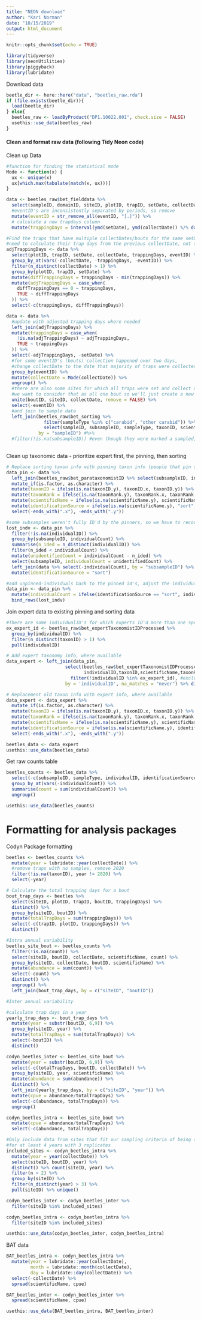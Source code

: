 ```yaml
---
title: "NEON download"
author: "Kari Norman"
date: "10/15/2019"
output: html_document
---
```


```r
knitr::opts_chunk$set(echo = TRUE)
```

```r
library(tidyverse)
library(neonUtilities)
library(piggyback)
library(lubridate)
```

Download data
```r
beetle_dir <- here::here("data", "beetles_raw.rda")
if (file.exists(beetle_dir)){
  load(beetle_dir)
} else{
  beetles_raw <- loadByProduct("DP1.10022.001", check.size = FALSE)
  usethis::use_data(beetles_raw)
}
```

#### Clean and format raw data (following Tidy Neon code)
Clean up Data
```r
#function for finding the statistical mode
Mode <- function(x) {
  ux <- unique(x)
  ux[which.max(tabulate(match(x, ux)))]
}

data <- beetles_raw$bet_fielddata %>%
  select(sampleID, domainID, siteID, plotID, trapID, setDate, collectDate, eventID, trappingDays) %>%
  #eventID's are inconsistently separated by periods, so remove
  mutate(eventID = str_remove_all(eventID, "[.]")) %>%
  # calculate a new trapdays column
  mutate(trappingDays = interval(ymd(setDate), ymd(collectDate)) %/% days(1))

#Find the traps that have multiple collectDates/bouts for the same setDate
#need to calculate their trap days from the previous collectDate, not the setDate
adjTrappingDays <- data %>%
  select(plotID, trapID, setDate, collectDate, trappingDays, eventID) %>%
  group_by_at(vars(-collectDate, -trappingDays, -eventID)) %>%
  filter(n_distinct(collectDate) > 1) %>%
  group_by(plotID, trapID, setDate) %>%
  mutate(diffTrappingDays = trappingDays - min(trappingDays)) %>%
  mutate(adjTrappingDays = case_when(
    diffTrappingDays == 0 ~ trappingDays,
    TRUE ~ diffTrappingDays
  )) %>%
  select(-c(trappingDays, diffTrappingDays))

data <- data %>%
  #update with adjusted trapping days where needed
  left_join(adjTrappingDays) %>%
  mutate(trappingDays = case_when(
    !is.na(adjTrappingDays) ~ adjTrappingDays,
    TRUE ~ trappingDays
  )) %>%
  select(-adjTrappingDays, -setDate) %>%
  #for some eventID's (bouts) collection happened over two days,
  #change collectDate to the date that majority of traps were collected on
  group_by(eventID) %>%
  mutate(collectDate = Mode(collectDate)) %>%
  ungroup() %>%
  #there are also some sites for which all traps were set and collect on the same date, but have multiple eventID's
  #we want to consider that as all one bout so we'll just create a new ID based on the site and collectDate
  unite(boutID, siteID, collectDate, remove = FALSE) %>%
  select(-eventID) %>%
  #and join to sample data
  left_join(beetles_raw$bet_sorting %>%
              filter(sampleType %in% c("carabid", "other carabid")) %>% #only want carabid samples, not bycatch
              select(sampleID, subsampleID, sampleType, taxonID, scientificName, taxonRank, individualCount),
            by = "sampleID") #%>%
  #filter(!is.na(subsampleID)) #even though they were marked a sampled, some collection times don't actually have any samples
 
```

Clean up taxonomic data
- prioritize expert first, the pinning, then sorting
```r
# Replace sorting taxon info with pinning taxon info (people that pin specimens are more experienced with taxonomy), where available
data_pin <- data %>%
  left_join(beetles_raw$bet_parataxonomistID %>% select(subsampleID, individualID, taxonID, scientificName, taxonRank), by = "subsampleID") %>%
  mutate_if(is.factor, as.character) %>%
  mutate(taxonID = ifelse(is.na(taxonID.y), taxonID.x, taxonID.y)) %>%
  mutate(taxonRank = ifelse(is.na(taxonRank.y), taxonRank.x, taxonRank.y)) %>%
  mutate(scientificName = ifelse(is.na(scientificName.y), scientificName.x, scientificName.y)) %>%
  mutate(identificationSource = ifelse(is.na(scientificName.y), "sort", "pin")) %>%
  select(-ends_with(".x"), -ends_with(".y"))

#some subsamples weren't fully ID'd by the pinners, so we have to recover the unpinned-individuals
lost_indv <- data_pin %>% 
  filter(!is.na(individualID)) %>%
  group_by(subsampleID, individualCount) %>%
  summarise(n_ided = n_distinct(individualID)) %>% 
  filter(n_ided < individualCount) %>%
  mutate(unidentifiedCount = individualCount - n_ided) %>%
  select(subsampleID, individualCount = unidentifiedCount) %>%
  left_join(data %>% select(-individualCount), by = "subsampleID") %>%
  mutate(identificationSource = "sort")

#add unpinned-individuals back to the pinned id's, adjust the individual counts so pinned individuals have a count of 1
data_pin <- data_pin %>%
  mutate(individualCount = ifelse(identificationSource == "sort", individualCount, 1)) %>%
  bind_rows(lost_indv)
```

Join expert data to existing pinning and sorting data
```r
#There are some individualID's for which experts ID'd more than one species we exclude them
ex_expert_id <- beetles_raw$bet_expertTaxonomistIDProcessed %>% 
  group_by(individualID) %>% 
  filter(n_distinct(taxonID) > 1) %>% 
  pull(individualID)

# Add expert taxonomy info, where available
data_expert <- left_join(data_pin, 
                      select(beetles_raw$bet_expertTaxonomistIDProcessed,
                             individualID,taxonID,scientificName,taxonRank) %>%
                        filter(!individualID %in% ex_expert_id), #exclude ID's that have unresolved expert taxonomy
                      by = 'individualID', na_matches = "never") %>% distinct()

# Replacement old taxon info with expert info, where available
data_expert <- data_expert %>%
  mutate_if(is.factor, as.character) %>%
  mutate(taxonID = ifelse(is.na(taxonID.y), taxonID.x, taxonID.y)) %>%
  mutate(taxonRank = ifelse(is.na(taxonRank.y), taxonRank.x, taxonRank.y)) %>%
  mutate(scientificName = ifelse(is.na(scientificName.y), scientificName.x, scientificName.y)) %>%
  mutate(identificationSource = ifelse(is.na(scientificName.y), identificationSource, "expert")) %>%
  select(-ends_with(".x"), -ends_with(".y"))

beetles_data <- data_expert
usethis::use_data(beetles_data)
```

Get raw counts table
```r
beetles_counts <- beetles_data %>%
  select(-c(subsampleID, sampleType, individualID, identificationSource)) %>%
  group_by_at(vars(-individualCount)) %>%
  summarise(count = sum(individualCount)) %>%
  ungroup()

usethis::use_data(beetles_counts)
```

# Formatting for analysis packages

Codyn Package formatting
```r
beetles <- beetles_counts %>%
  mutate(year = lubridate::year(collectDate)) %>%
  #remove traps with no samples, remove 2020
  filter(!is.na(taxonID), year != 2020) %>%
  select(-year)

# Calculate the total trapping days for a bout
bout_trap_days <- beetles %>%
  select(siteID, plotID, trapID, boutID, trappingDays) %>%
  distinct() %>%
  group_by(siteID, boutID) %>%
  mutate(totalTrapDays = sum(trappingDays)) %>%
  select(-c(trapID, plotID, trappingDays)) %>%
  distinct()

#Intra annual variability
beetles_site_bout <- beetles_counts %>% 
  filter(!is.na(count)) %>%
  select(siteID, boutID, collectDate, scientificName, count) %>%
  group_by(siteID, collectDate, boutID, scientificName) %>%
  mutate(abundance = sum(count)) %>%
  select(-count) %>%
  distinct() %>%
  ungroup() %>%
  left_join(bout_trap_days, by = c("siteID", "boutID"))

#Inter annual variability

#calculate trap days in a year 
yearly_trap_days <- bout_trap_days %>%
  mutate(year = substr(boutID, 6,9)) %>%
  group_by(siteID, year) %>%
  mutate(totalTrapDays = sum(totalTrapDays)) %>%
  select(-boutID) %>%
  distinct()

codyn_beetles_inter <- beetles_site_bout %>%
  mutate(year = substr(boutID, 6,9)) %>%
  select(-c(totalTrapDays, boutID, collectDate)) %>%
  group_by(siteID, year, scientificName) %>%
  mutate(abundance = sum(abundance)) %>%
  distinct() %>%
  left_join(yearly_trap_days, by = c("siteID", "year")) %>%
  mutate(cpue = abundance/totalTrapDays) %>%
  select(-c(abundance, totalTrapDays)) %>%
  ungroup()

codyn_beetles_intra <- beetles_site_bout %>%
  mutate(cpue = abundance/totalTrapDays) %>%
  select(-c(abundance, totalTrapDays))

#Only include data from sites that fit our sampling criteria of being sampled 
#for at least 4 years with 3 replicates
included_sites <- codyn_beetles_intra %>% 
  mutate(year = year(collectDate)) %>% 
  select(siteID, boutID, year) %>% 
  distinct() %>% count(siteID, year) %>% 
  filter(n > 2) %>% 
  group_by(siteID) %>% 
  filter(n_distinct(year) > 3) %>% 
  pull(siteID) %>% unique()

codyn_beetles_inter <- codyn_beetles_inter %>%
  filter(siteID %in% included_sites)

codyn_beetles_intra <- codyn_beetles_intra %>%
  filter(siteID %in% included_sites)

usethis::use_data(codyn_beetles_inter, codyn_beetles_intra)
```

BAT data
```r
BAT_beetles_intra <- codyn_beetles_intra %>%
  mutate(year = lubridate::year(collectDate),
         month = lubridate::month(collectDate),
         day = lubridate::day(collectDate)) %>%
  select(-collectDate) %>%
  spread(scientificName, cpue)

BAT_beetles_inter <- codyn_beetles_inter %>%
  spread(scientificName, cpue) 

usethis::use_data(BAT_beetles_intra, BAT_beetles_inter)
```
